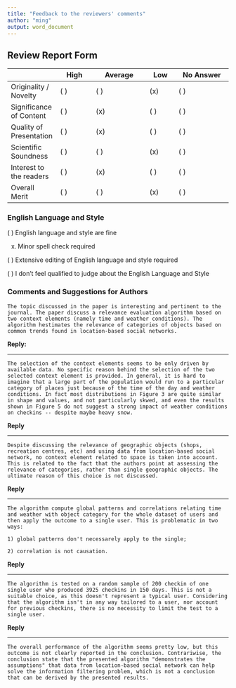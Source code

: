 ```yaml
---
title: "Feedback to the reviewers' comments"
author: "ming"
output: word_document
---
```


## Review Report Form 

| | High | Average | Low | No Answer
--------|------|---------|-----|---------
Originality / Novelty    |        ( )   |   ( )  |    (x)  |    ( )      
Significance of Content |    ( )   |   (x)  |    ( )   |   ( )      
Quality of Presentation |    ( )   |   (x)  |    ( )   |   ( )      
Scientific Soundness 	|	( )   |   ( )  |    (x)   |   ( )      
Interest to the readers |		( )     | (x)   |   ( )   |   ( )      
Overall Merit		|	( )    |  ( )  |    (x)  |    ( )      

### English Language and Style 

( ) English language and style are fine 

(x) Minor spell check required 

( ) Extensive editing of English language and style required 

( ) I don't feel qualified to judge about the English Language and Style 

### Comments and Suggestions for Authors 

```
The topic discussed in the paper is interesting and pertinent to the journal. The paper discuss a relevance evaluation algorithm based on two context elements (namely time and weather conditions). The algorithm hestimates the relevance of categories of objects based on common trends found in location-based social networks.
```

**Reply:**

---

```
The selection of the context elements seems to be only driven by available data. No specific reason behind the selection of the two selected context element is provided. In general, it is hard to imagine that a large part of the population would run to a particular category of places just because of the time of the day and weather conditions. In fact most distributions in Figure 3 are quite similar in shape and values, and not particularly skwed, and even the results shown in Figure 5 do not suggest a strong impact of weather conditions on checkins -- despite maybe heavy snow.
```

**Reply**

---

```
Despite discussing the relevance of geographic objects (shops, recreation centres, etc) and using data from location-based social network, no context element related to space is taken into account. This is related to the fact that the authors point at assessing the relevance of categories, rather than single geographic objects. The ultimate reason of this choice is not discussed.
```

**Reply**

---

```
The algorithm compute global patterns and correlations relating time and weather with object category for the whole dataset of users and then apply the outcome to a single user. This is problematic in two ways:

1) global patterns don't necessarely apply to the single;

2) correlation is not causation.
```

**Reply**

---

```
The algorithm is tested on a random sample of 200 checkin of one single user who produced 3925 checkins in 150 days. This is not a suitable choice, as this doesn't represent a typical user. Considering that the algorithm isn't in any way tailored to a user, nor account for previous checkins, there is no necessity to limit the test to a single user.
```

**Reply**

---

```
The overall performance of the algorithm seems pretty low, but this outcome is not clearly reported in the conclusion. Contrariwise, the conclusion state that the presented algorithm "demonstrates the assumptions" that data from location-based social network can help solve the information filtering problem, which is not a conclusion that can be derived by the presented results.
```


